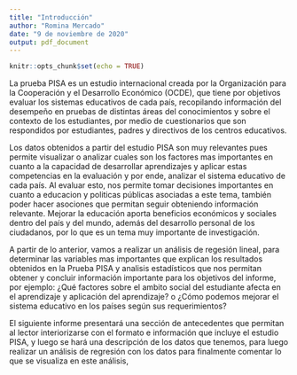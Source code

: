 ```yaml
---
title: "Introducción"
author: "Romina Mercado"
date: "9 de noviembre de 2020"
output: pdf_document
---
```


```r
knitr::opts_chunk$set(echo = TRUE)
```

La prueba PISA es un estudio internacional creada por la Organización para la Cooperación y el Desarrollo Económico (OCDE), que tiene por objetivos evaluar los sistemas educativos de cada país, recopilando información del desempeño en pruebas de distintas áreas del conocimientos y sobre el contexto de los estudiantes, por medio de cuestionarios que son respondidos por estudiantes, padres y directivos de los centros educativos.

Los datos obtenidos a partir del estudio PISA son muy relevantes pues permite visualizar o analizar cuales son los factores mas importantes en cuanto a la capacidad de desarrollar aprendizajes y aplicar estas competencias en la evaluación y por ende, analizar el sistema educativo de cada país. Al evaluar esto, nos permite tomar decisiones importantes en cuanto a educacion y politicas públicas asociadas a este tema, también poder hacer asociones que permitan seguir obteniendo información relevante. Mejorar la educación aporta beneficios económicos y sociales dentro del país y del mundo, además del desarrollo personal de los ciudadanos, por lo que es un tema muy importante de investigación. 

A partir de lo anterior, vamos a realizar un análisis de regesión lineal, para determinar las variables mas importantes que explican los resultados obtenidos en la Prueba PISA y analisis estadísticos que nos permitan obtener y concluir información importante para los objetivos del informe, por ejemplo: ¿Qué factores sobre el ambito social del estudiante afecta en el aprendizaje y aplicación del aprendizaje? o ¿Cómo podemos mejorar el sistema educativo en los países según sus requerimientos?

El siguiente informe presentará una sección de antecedentes que permitan al lector interiorizarse con el formato e información que incluye el estudio PISA, y luego se hará una descripción de los datos que tenemos, para luego realizar un análisis de regresión con los datos para finalmente comentar lo que se visualiza en este análisis, 
